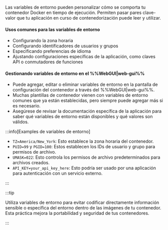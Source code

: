 Las variables de entorno pueden personalizar cómo se comporta tu contenedor Docker en tiempo de ejecución. Permiten pasar pares clave-valor que tu aplicación en curso de contenedorización puede leer y utilizar.

<h4>Usos comunes para las variables de entorno</h4>

- Configurando la zona horaria
- Configurando identificadores de usuarios y grupos
- Especificando preferencias de idioma
- Ajustando configuraciones específicas de la aplicación, como claves API o conmutadores de funciones

<h4>Gestionando variables de entorno en el %%WebGUI|web-gui%%</h4>

- Puede agregar, editar o eliminar variables de entorno en la pantalla de configuración del contenedor a través del %%WebGUI|web-gui%%.
- Muchas plantillas de contenedor vienen con variables de entorno comunes que ya están establecidas, pero siempre puede agregar más si es necesario.
- Asegúrese de revisar la documentación específica de la aplicación para saber qué variables de entorno están disponibles y qué valores son válidos.

:::info[Examples de variables de entorno]

- `TZ=America/New_York`: Esto establece la zona horaria del contenedor.
- `PUID=99` y `PGID=100`: Estos establecen los IDs de usuario y grupo para permisos de archivo.
- `UMASK=022`: Esto controla los permisos de archivo predeterminados para archivos creados.
- `API_KEY=your_api_key_here`: Esto podría ser usado por una aplicación para autenticación con un servicio externo.

:::

:::tip

Utiliza variables de entorno para evitar codificar directamente información sensible o específica del entorno dentro de las imágenes de tu contenedor. Esta práctica mejora la portabilidad y seguridad de tus contenedores.

:::
